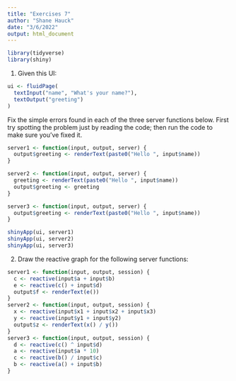 ```yaml
---
title: "Exercises 7"
author: "Shane Hauck"
date: "3/6/2022"
output: html_document
---
```


```r
library(tidyverse)
library(shiny)
```


1. Given this UI:


```r
ui <- fluidPage(
  textInput("name", "What's your name?"),
  textOutput("greeting")
)
```

Fix the simple errors found in each of the three server functions below. First try spotting the problem just by reading the code; then run the code to make sure you’ve fixed it.

```r
server1 <- function(input, output, server) {
  output$greeting <- renderText(paste0("Hello ", input$name))
}

server2 <- function(input, output, server) {
  greeting <- renderText(paste0("Hello ", input$name))
  output$greeting <- greeting
}

server3 <- function(input, output, server) {
  output$greeting <- renderText(paste0("Hello ", input$name))
}
```

```r
shinyApp(ui, server1)
shinyApp(ui, server2)
shinyApp(ui, server3)
```


2. Draw the reactive graph for the following server functions:

```r
server1 <- function(input, output, session) {
  c <- reactive(input$a + input$b)
  e <- reactive(c() + input$d)
  output$f <- renderText(e())
}
server2 <- function(input, output, session) {
  x <- reactive(input$x1 + input$x2 + input$x3)
  y <- reactive(input$y1 + input$y2)
  output$z <- renderText(x() / y())
}
server3 <- function(input, output, session) {
  d <- reactive(c() ^ input$d)
  a <- reactive(input$a * 10)
  c <- reactive(b() / input$c) 
  b <- reactive(a() + input$b)
}
```

